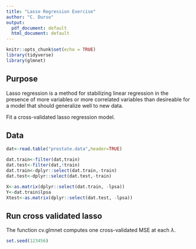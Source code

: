 ---
title: "Lasso Regression Exercise"
author: "C. Durso"
output:
  pdf_document: default
  html_document: default
---

```{r setup, include=FALSE}
knitr::opts_chunk$set(echo = TRUE)
library(tidyverse)
library(glmnet)
```

## Purpose

Lasso regression is a method for stabilizing linear regression in the presence of more variables or more correlated variables than desireable for a model that should generalize well to new data.

Fit a cross-validated lasso regression model.

## Data

```{r}
dat<-read.table("prostate.data",header=TRUE)

dat.train<-filter(dat,train)
dat.test<-filter(dat,!train)
dat.train<-dplyr::select(dat.train,-train)
dat.test<-dplyr::select(dat.test,-train)

X<-as.matrix(dplyr::select(dat.train, -lpsa))
Y<-dat.train$lpsa
Xtest<-as.matrix(dplyr::select(dat.test, -lpsa))
```

## Run cross validated lasso

The function cv.glmnet computes one cross-validated MSE at each $\lambda$.

```{r}
set.seed(123456)
```




